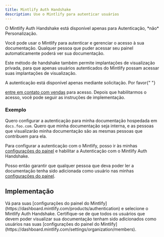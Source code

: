 ```yaml
---
title: Mintlify Auth Handshake
description: Use o Mintlify para autenticar usuários
---
```


<Info>
  O Mintlify Auth Handshake está disponível apenas para Autenticação, *não*
  Personalização.
</Info>

Você pode usar o Mintlify para autenticar e gerenciar o acesso à sua documentação. Qualquer pessoa que puder acessar seu painel automaticamente poderá ver sua documentação.

Este método de handshake também permite implantações de visualização privada, para que apenas usuários autenticados do Mintlify possam acessar suas implantações de visualização.

<Note>
  A autenticação está disponível apenas mediante solicitação. Por favor{" "}

  <a href="mailto:sales@mintlify.com">entre em contato com vendas</a> para acesso. Depois que habilitarmos o acesso, você pode seguir as instruções de implementação.
</Note>

### Exemplo

Quero configurar a autenticação para minha documentação hospedada em `docs.foo.com`. Quero que minha documentação seja interna, e as pessoas que visualizarão minha documentação são as mesmas pessoas que contribuem para ela.

Para configurar a autenticação com o Mintlify, posso ir às minhas [configurações do painel](https://dashboard.mintlify.com/products/authentication)
e habilitar a Autenticação com o Mintlify Auth Handshake.

Posso então garantir que qualquer pessoa que deva poder ler a documentação tenha sido adicionada como usuário nas minhas [configurações do painel](https://dashboard.mintlify.com/settings/organization/members).

## Implementação

<Steps>
  <Step title="Configure your Authentication settings">
    Vá para suas [configurações do painel do Mintlify](https://dashboard.mintlify.com/products/authentication) e selecione o Mintlify Auth Handshake.
  </Step>

  <Step title="Add users">
    Certifique-se de que todos os usuários que devem poder visualizar sua documentação tenham sido adicionados como usuários nas suas [configurações do painel do Mintlify](https://dashboard.mintlify.com/settings/organization/members).
  </Step>
</Steps>
